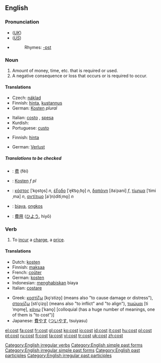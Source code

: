 ==English==

{{rank|week|stone|tree|781|cost|value|cast|speaking}}
{{wikipedia}}
===Pronunciation===
*(''[[Received Pronunciation|UK]]'') {{IPA|/kɒst/}}
*(''[[General American|US]]'') {{IPA|/kɔst/}}
*{{audio|en-us-cost.ogg|Audio (US)}}
*:Rhymes: [[Rhymes:English:-ɒst|-ɒst]]

===Noun===
{{en-noun}}

# Amount of money, time, etc. that is required or used.
# A negative consequence or loss that occurs or is required to occur.

====Translations====
{{trans-top|amount of money, time, etc. (1)}}
*Czech: [[náklad]] {{m}}
*Finnish: [[hinta]], [[kustannus]]
*German: [[Kosten]] {{f}} ''plural''
{{trans-mid}}
*Italian: [[costo]] {{m}}, [[spesa]] {{f}}
*Kurdish: {{KUchar|[[به‌ها]]}}
*Portuguese: [[custo]] {{m}}
{{trans-bottom}}

{{trans-top|negative consequence or loss (2)}}
*Finnish: [[hinta]]
{{trans-mid}}
*German: [[Verlust]] {{m}}
{{trans-bottom}}

=====Translations to be checked=====
{{checktrans}}

*{{ttbc|Chinese}}: [[费]] (fèi)
*{{ttbc|German}}: [[Kosten]] ''f pl''
*{{ttbc|Greek}}: [[κόστος]] [ˈko̞sto̞s] ''n'', [[έξοδο]] [ˈe̞k͡so̞ˌðo̞] ''n'', [[δαπάνη]] [ðaˈpani] ''f'', [[τίμημα]] [ˈtimiˌma] ''n'', [[αντίτιμο]] [aˈ(n)ditiˌmo̞] ''n''
*{{ttbc|Indonesian}}: [[biaya]], [[ongkos]]
*{{ttbc|Japanese}}: [[費用]] ([[ひよう]], hiyō)

===Verb===
{{en-verb|costs|costing|cost}}

# To [[incur]] a [[charge]], a [[price]].

====Translations====
{{trans-top}}
*Dutch: [[kosten]]
*Finnish: [[maksaa]]
*French: [[coûter]]
*German: [[kosten]]
*Indonesian: [[habis|menghabiskan]] biaya
*Italian: [[costare]]
{{trans-mid}}
*Greek: [[κοστίζω]] [ko̞ˈstizo̞] (means also "to cause damage or distress"), [[στοιχίζω]] [stiˈçizo̞] (means also "to inflict" and "to align"), [[τιμώμαι]] [tiˈmo̞me̞], [[κάνω]] [ˈkano̞] [colloquial (has a huge number of meanings, one of them is "to cost")]
*Japanese: [[費やす]] ([[ついやす]], tsuiyasu)
{{trans-bottom}}

[[Category:English irregular verbs]]
[[Category:English simple past forms]]
[[Category:English irregular simple past forms]]
[[Category:English past participles]]
[[Category:English irregular past participles]]

[[el:cost]]
[[fa:cost]]
[[fr:cost]]
[[gl:cost]]
[[ko:cost]]
[[io:cost]]
[[id:cost]]
[[it:cost]]
[[hu:cost]]
[[pl:cost]]
[[pt:cost]]
[[ru:cost]]
[[fi:cost]]
[[ta:cost]]
[[vi:cost]]
[[tr:cost]]
[[uk:cost]]
[[zh:cost]]